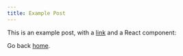 ```yaml
---
title: Example Post
---
```


This is an example post, with a [link](https://nextjs.org) and a React component:

<TestComponent name="next-mdx-remote" />

Go back [home](/).
